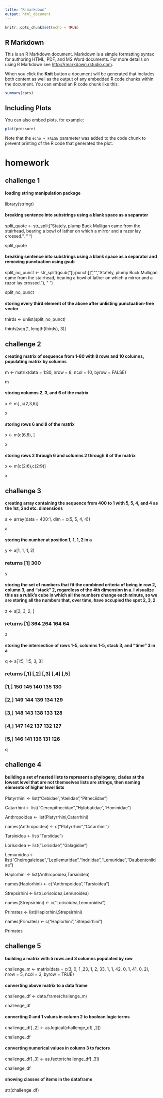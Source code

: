 ```yaml
---
title: "R-markdown"
output: html_document
---
```


```r
knitr::opts_chunk$set(echo = TRUE)
```

## R Markdown

This is an R Markdown document. Markdown is a simple formatting syntax for authoring HTML, PDF, and MS Word documents. For more details on using R Markdown see <http://rmarkdown.rstudio.com>.

When you click the **Knit** button a document will be generated that includes both content as well as the output of any embedded R code chunks within the document. You can embed an R code chunk like this:

```r
summary(cars)
```

## Including Plots

You can also embed plots, for example:

```r
plot(pressure)
```

Note that the `echo = FALSE` parameter was added to the code chunk to prevent printing of the R code that generated the plot.

# homework

## challenge 1

#### loading string manipulation package
library(stringr)

#### breaking sentence into substrings using a blank space as a separator
split_quote <- str_split("Stately, plump Buck Mulligan came from the stairhead, bearing a bowl of lather on which a mirror and a razor lay crossed.", " ")

split_quote

#### breaking sentence into substrings using a blank space as a separator and removing punctuation using gsub
split_no_punct <- str_split(gsub("[[:punct:]]","","Stately, plump Buck Mulligan came from the stairhead, bearing a bowl of lather on which a mirror and a razor lay crossed."), " ")

split_no_punct

#### storing every third element of the above after unlisting punctuation-free vector

thirds <- unlist(split_no_punct)

thirds[seq(1, length(thirds), 3)]

## challenge 2

#### creating matrix of sequence from 1-80 with 8 rows and 10 columns, populating matrix by columns
m <- matrix(data = 1:80, nrow = 8, ncol = 10, byrow = FALSE)

m

#### storing columns 2, 3, and 6 of the matrix
x <- m[ ,c(2,3,6)]

x

#### storing rows 6 and 8 of the matrix
x <- m[c(6,8), ]

x

#### storing rows 2 through 6 and columns 2 through 9 of the matrix
x <- m[c(2:6),c(2:9)]

x

## challenge 3

#### creating array containing the sequence from 400 to 1 with 5, 5, 4, and 4 as the 1st, 2nd etc. dimensions
a <- array(data = 400:1, dim = c(5, 5, 4, 4))

a

#### storing the number at position 1, 1, 1, 2 in a
y <- a[1, 1, 1, 2]

### returns [1] 300

y

#### storing the set of numbers that fit the combined criteria of being in row 2, column 3, and "stack" 2, regardless of the 4th dimension in a. I visualize this as a rubik's cube in which all the numbers change each minute, so we are storing all the numbers that, over time, have occupied the spot 2, 3, 2
z <- a[2, 3, 2, ]

### returns [1] 364 264 164  64

z

#### storing the intersection of rows 1-5, columns 1-5, stack 3, and "time" 3 in a
q <- a[1:5, 1:5, 3, 3]

### returns           [,1] [,2] [,3] [,4] [,5]
### [1,]  150  145  140  135  130
### [2,]  149  144  139  134  129
### [3,]  148  143  138  133  128
### [4,]  147  142  137  132  127
### [5,]  146  141  136  131  126

q

## challenge 4

#### building a set of nested lists to represent a phylogeny, clades at the lowest level that are not themselves lists are strings, then naming elements of higher level lists
Platyrrhini <- list("Cebidae","Atelidae","Pitheciidae")

Catarrhini <- list("Cercopithecidae","Hylobatidae","Hominidae")

Anthropoidea <- list(Platyrrhini,Catarrhini)

names(Anthropoidea) <- c("Platyrrhini","Catarrhini")

Tarsioidea <- list("Tarsiidae")

Lorisoidea <- list("Lorisidae","Galagidae")

Lemuroidea <- list("Cheirogaleidae","Lepilemuridae","Indriidae","Lemuridae","Daubentoniidae")

Haplorhini <- list(Anthropoidea,Tarsioidea)

names(Haplorhini) <- c("Anthropoidea","Tarsioidea")

Strepsirhini <- list(Lorisoidea,Lemuroidea)

names(Strepsirhini) <- c("Lorisoidea,Lemuroidea")

Primates <- list(Haplorhini,Strepsirhini)

names(Primates) <- c("Haplorhini","Strepsirhini")

Primates

## challenge 5

#### building a matrix with 5 rows and 3 columns populated by row
challenge_m <- matrix(data = c(3, 0, 1 ,23, 1, 2, 33, 1, 1, 42, 0, 1, 41, 0, 2), nrow = 5, ncol = 3, byrow = TRUE)

#### converting above matrix to a data frame
challenge_df <- data.frame(challenge_m)

challenge_df

#### converting 0 and 1 values in column 2 to boolean logic terms
challenge_df[ ,2] <- as.logical(challenge_df[ ,2])

challenge_df

#### converting numerical values in column 3 to factors
challenge_df[ ,3] <- as.factor(challenge_df[ ,3])

challenge_df

#### showing classes of items in the dataframe
str(challenge_df)
